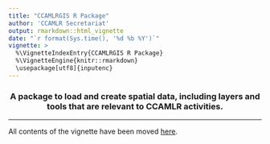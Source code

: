 ```yaml
---
title: "CCAMLRGIS R Package"
author: 'CCAMLR Secretariat'
output: rmarkdown::html_vignette
date: "`r format(Sys.time(), '%d %b %Y')`"
vignette: >
  %\VignetteIndexEntry{CCAMLRGIS R Package}
  %\VignetteEngine{knitr::rmarkdown}
  \usepackage[utf8]{inputenc}
---
```


<center>
### A package to load and create spatial data, including layers and tools that are relevant to CCAMLR activities.
</center>
___

[here]:https://github.com/ccamlr/CCAMLRGIS#ccamlrgis-r-package

All contents of the vignette have been moved [here].
